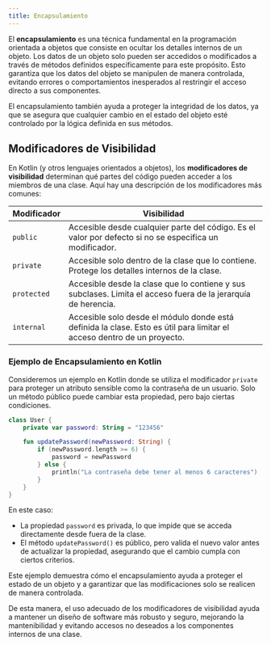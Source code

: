 ```yaml
---
title: Encapsulamiento
---
```



<ReadingTime />

El **encapsulamiento** es una técnica fundamental en la programación orientada a objetos que consiste en ocultar los detalles internos de un objeto. Los datos de un objeto solo pueden ser accedidos o modificados a través de métodos definidos específicamente para este propósito. Esto garantiza que los datos del objeto se manipulen de manera controlada, evitando errores o comportamientos inesperados al restringir el acceso directo a sus componentes.

El encapsulamiento también ayuda a proteger la integridad de los datos, ya que se asegura que cualquier cambio en el estado del objeto esté controlado por la lógica definida en sus métodos.

## Modificadores de Visibilidad

En Kotlin (y otros lenguajes orientados a objetos), los **modificadores de visibilidad** determinan qué partes del código pueden acceder a los miembros de una clase. Aquí hay una descripción de los modificadores más comunes:

| Modificador | Visibilidad                                                                                                             |
|-------------|-------------------------------------------------------------------------------------------------------------------------|
| `public`    | Accesible desde cualquier parte del código. Es el valor por defecto si no se especifica un modificador.                 |
| `private`   | Accesible solo dentro de la clase que lo contiene. Protege los detalles internos de la clase.                           |
| `protected` | Accesible desde la clase que lo contiene y sus subclases. Limita el acceso fuera de la jerarquía de herencia.           |
| `internal`  | Accesible solo desde el módulo donde está definida la clase. Esto es útil para limitar el acceso dentro de un proyecto. |

### Ejemplo de Encapsulamiento en Kotlin

Consideremos un ejemplo en Kotlin donde se utiliza el modificador `private` para proteger un atributo sensible como la contraseña de un usuario. Solo un método público puede cambiar esta propiedad, pero bajo ciertas condiciones.

```kotlin
class User {
    private var password: String = "123456"

    fun updatePassword(newPassword: String) {
        if (newPassword.length >= 6) {
            password = newPassword
        } else {
            println("La contraseña debe tener al menos 6 caracteres")
        }
    }
}
```

En este caso:
- La propiedad `password` es privada, lo que impide que se acceda directamente desde fuera de la clase.
- El método `updatePassword()` es público, pero valida el nuevo valor antes de actualizar la propiedad, asegurando que el cambio cumpla con ciertos criterios.

Este ejemplo demuestra cómo el encapsulamiento ayuda a proteger el estado de un objeto y a garantizar que las modificaciones solo se realicen de manera controlada.

De esta manera, el uso adecuado de los modificadores de visibilidad ayuda a mantener un diseño de software más robusto y seguro, mejorando la mantenibilidad y evitando accesos no deseados a los componentes internos de una clase.